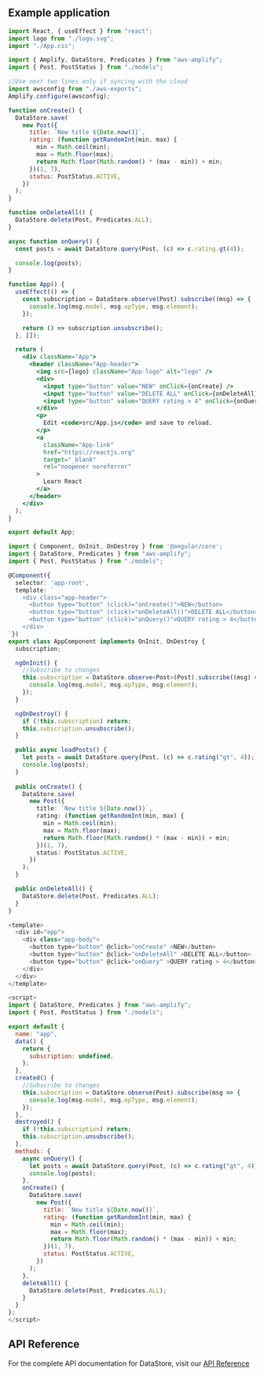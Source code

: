 ## Example application

<BlockSwitcher>
<Block name="React">

```jsx
import React, { useEffect } from "react";
import logo from "./logo.svg";
import "./App.css";

import { Amplify, DataStore, Predicates } from "aws-amplify";
import { Post, PostStatus } from "./models";

//Use next two lines only if syncing with the cloud
import awsconfig from "./aws-exports";
Amplify.configure(awsconfig);

function onCreate() {
  DataStore.save(
    new Post({
      title: `New title ${Date.now()}`,
      rating: (function getRandomInt(min, max) {
        min = Math.ceil(min);
        max = Math.floor(max);
        return Math.floor(Math.random() * (max - min)) + min;
      })(1, 7),
      status: PostStatus.ACTIVE,
    })
  );
}

function onDeleteAll() {
  DataStore.delete(Post, Predicates.ALL);
}

async function onQuery() {
  const posts = await DataStore.query(Post, (c) => c.rating.gt(4));

  console.log(posts);
}

function App() {
  useEffect(() => {
    const subscription = DataStore.observe(Post).subscribe((msg) => {
      console.log(msg.model, msg.opType, msg.element);
    });

    return () => subscription.unsubscribe();
  }, []);

  return (
    <div className="App">
      <header className="App-header">
        <img src={logo} className="App-logo" alt="logo" />
        <div>
          <input type="button" value="NEW" onClick={onCreate} />
          <input type="button" value="DELETE ALL" onClick={onDeleteAll} />
          <input type="button" value="QUERY rating > 4" onClick={onQuery} />
        </div>
        <p>
          Edit <code>src/App.js</code> and save to reload.
        </p>
        <a
          className="App-link"
          href="https://reactjs.org"
          target="_blank"
          rel="noopener noreferrer"
        >
          Learn React
        </a>
      </header>
    </div>
  );
}

export default App;
```
</Block>
<Block name="Angular">

```ts
import { Component, OnInit, OnDestroy } from '@angular/core';
import { DataStore, Predicates } from "aws-amplify";
import { Post, PostStatus } from "./models";

@Component({
  selector: 'app-root',
  template: `
    <div class="app-header">
      <button type="button" (click)="onCreate()">NEW</button>
      <button type="button" (click)="onDeleteAll()">DELETE ALL</button>
      <button type="button" (click)="onQuery()">QUERY rating > 4</button>
    </div>
`})
export class AppComponent implements OnInit, OnDestroy {
  subscription;

  ngOnInit() {
    //Subscribe to changes
    this.subscription = DataStore.observe<Post>(Post).subscribe((msg) => {
      console.log(msg.model, msg.opType, msg.element);
    });
  }

  ngOnDestroy() {
    if (!this.subscription) return;
    this.subscription.unsubscribe();
  }

  public async loadPosts() {
    let posts = await DataStore.query(Post, (c) => c.rating("gt", 4));
    console.log(posts);
  }
  
  public onCreate() {
    DataStore.save(
      new Post({
        title: `New title ${Date.now()}`,
        rating: (function getRandomInt(min, max) {
          min = Math.ceil(min);
          max = Math.floor(max);
          return Math.floor(Math.random() * (max - min)) + min;
        })(1, 7),
        status: PostStatus.ACTIVE,
      })
    );
  }

  public onDeleteAll() {
    DataStore.delete(Post, Predicates.ALL);
  }
}
```
</Block>

<Block name="Vue">

```javascript 
<template>
  <div id="app">
    <div class="app-body">
      <button type="button" @click="onCreate" >NEW</button>
      <button type="button" @click="onDeleteAll" >DELETE ALL</button>
      <button type="button" @click="onQuery" >QUERY rating > 4</button>
    </div>
  </div>
</template>

<script>
import { DataStore, Predicates } from "aws-amplify";
import { Post, PostStatus } from "./models";

export default {
  name: "app",
  data() {
    return {
      subscription: undefined,
    };
  },
  created() {
    //Subscribe to changes
    this.subscription = DataStore.observe(Post).subscribe(msg => {
      console.log(msg.model, msg.opType, msg.element);
    });
  },
  destroyed() {
    if (!this.subscription) return;
    this.subscription.unsubscribe();
  },
  methods: {
    async onQuery() {
      let posts = await DataStore.query(Post, (c) => c.rating("gt", 4));
      console.log(posts);
    },
    onCreate() {
      DataStore.save(
        new Post({
          title: `New title ${Date.now()}`,
          rating: (function getRandomInt(min, max) {
            min = Math.ceil(min);
            max = Math.floor(max);
            return Math.floor(Math.random() * (max - min)) + min;
          })(1, 7),
          status: PostStatus.ACTIVE,
        })
      );
    },
    deleteAll() {
      DataStore.delete(Post, Predicates.ALL);
    }
  }
};
</script>
```
</Block>

</BlockSwitcher>

## API Reference   

For the complete API documentation for DataStore, visit our [API Reference](https://aws-amplify.github.io/amplify-js/api/classes/datastore.html)
